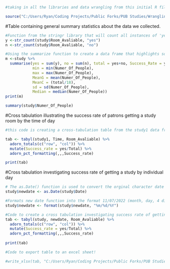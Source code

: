 ```r
#taking in all the libraries and data wrangling from this initial R file 

source("C:/Users/Ryan/Coding Projects/Public Forks/PUB Studies/Wrangling.R")
```


#Table containing general summary statistics about the data we collected.
```r
#Function from the stringr library that will count all instances of 'yes' and 'no' observations from the variable Room_Avaliable 
y <-str_count(study$Room_Avaliable, "yes")
n <-str_count(study$Room_Avaliable, "no")

#Using the summarize function to create a data frame that highlights some important summary statistics to be included in the report  
m <-study %>%
  summarise(yes = sum(y), no = sum(n), total = yes+no, Success_Rate = yes/total,
            min = min(Numer_Of_People),
            max = max(Numer_Of_People),
            MeanG = mean(Numer_Of_People),
            MeanC = (total/18),
            sd = sd(Numer_Of_People),
            Median = median(Numer_Of_People)) 
print(m)

summary(study$Numer_Of_People)
```


#Cross tabulation illustrating the success rate of patrons getting a study room by the time of day
```r
#this code is creating a cross-tabulation table from the study1 data frame and adding row and column totals, as well as a new column with the success rate calculated from the yes and Total columns. The success rate column is also formatted as a percentage.

tab <- tabyl(study1, Time, Room_Avaliable) %>%
  adorn_totals(c("row", "col")) %>%
  mutate(Success_rate = yes/Total) %>%
  adorn_pct_formatting(,,,Success_rate)

print(tab)
```


#Cross tabulation investigating success rate of getting a study by individual day 
```r
# The as.Date() function is used to convert the orginal character date column into a date vector. It takes a character vector as input and returns a date vector with the same length. 
study$newdate <- as.Date(study$Date)

#Formats new date function into the format 11/07/2022 (month, day, 4 digit year)
study$newdate <- format(study$newdate, "%m/%d/%Y")

#Code to create a cross tabulation investigating success rate of getting a study by individual day applying the percent format to the success_rate column 
tab <- tabyl(study, newdate, Room_Avaliable) %>%
  adorn_totals(c("row", "col")) %>%
  mutate(Success_rate = yes/Total) %>%
  adorn_pct_formatting(,,,Success_rate) 
 
print(tab)
```

```r
#Code to export table to an excel sheet!

#write_xlsx(tab, "C:/Users/Ryan/Coding Projects/Public Forks/PUB Studies/figs/Hi.xlsx")
```